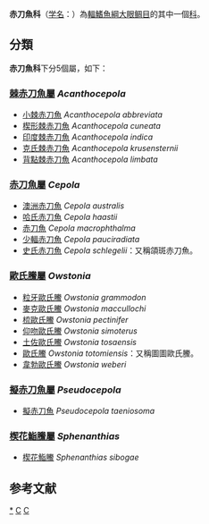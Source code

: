{{AutoTaxobox
| image=A history of the fishes of the British Islands (Pl. CXX) (7929489824).jpg
| image caption=[[赤刀魚|赤刀魚]] ''Cepola macrophthalma''
| taxon =Cepolidae
| authority=[[Rafinesque|Rafinesque]], 1810
| type genus =[[赤刀鱼属|赤刀鱼属]]<br>''Cepola''
| type genus authority=[[Linnaeus|Linnaeus]], 1764
| subdivision_ranks = [[屬|屬]]
| subdivision =
*[[棘赤刀魚屬|棘赤刀魚屬]] ''Acanthocepola''
*[[赤刀魚屬|赤刀魚屬]] ''Cepola''
*[[歐氏鰧屬|歐氏鰧屬]] ''Owstonia''
*[[擬赤刀魚屬|擬赤刀魚屬]] ''Pseudocepola''
*[[楔花鮨鰧屬|楔花鮨鰧屬]] ''Sphenanthias''
}}
'''赤刀魚科'''（[[学名|学名]]：{{lang|la|Cepolidae}}）為[[輻鰭魚綱|輻鰭魚綱]][[大眼鲷目|大眼鲷目]]的其中一個[[科|科]]{{r|FishBase|deepfin}}。

==分類==
'''赤刀魚科'''下分5個屬，如下{{r|FishBase}}：
=== [[棘赤刀魚屬|棘赤刀魚屬]] ''Acanthocepola'' ===
*[[小棘赤刀魚|小棘赤刀魚]] ''Acanthocepola abbreviata''
*[[楔形棘赤刀魚|楔形棘赤刀魚]] ''Acanthocepola cuneata''
*[[印度棘赤刀魚|印度棘赤刀魚]] ''Acanthocepola indica''
*[[克氏棘赤刀魚|克氏棘赤刀魚]] ''Acanthocepola krusensternii''
*[[背點棘赤刀魚|背點棘赤刀魚]] ''Acanthocepola limbata''

=== [[赤刀魚屬|赤刀魚屬]] ''Cepola'' ===
*[[澳洲赤刀魚|澳洲赤刀魚]] ''Cepola australis''
*[[哈氏赤刀魚|哈氏赤刀魚]] ''Cepola haastii''
*[[赤刀魚|赤刀魚]] ''Cepola macrophthalma''
*[[少輻赤刀魚|少輻赤刀魚]] ''Cepola pauciradiata''
*[[史氏赤刀魚|史氏赤刀魚]] ''Cepola schlegelii''：又稱頜斑赤刀魚。

=== [[歐氏鰧屬|歐氏鰧屬]] ''Owstonia'' ===
*[[粒牙歐氏鰧|粒牙歐氏鰧]] ''Owstonia grammodon''
*[[麥克歐氏鰧|麥克歐氏鰧]] ''Owstonia maccullochi''
*[[梳歐氏鰧|梳歐氏鰧]] ''Owstonia pectinifer''
*[[仰吻歐氏鰧|仰吻歐氏鰧]] ''Owstonia simoterus''
*[[土佐歐氏鰧|土佐歐氏鰧]] ''Owstonia tosaensis''
*[[歐氏鰧|歐氏鰧]] ''Owstonia totomiensis''：又稱圖圖歐氏鰧。
*[[韋勃歐氏鰧|韋勃歐氏鰧]] ''Owstonia weberi''

=== [[擬赤刀魚屬|擬赤刀魚屬]] ''Pseudocepola'' ===
*[[擬赤刀魚|擬赤刀魚]] ''Pseudocepola taeniosoma''

=== [[楔花鮨鰧屬|楔花鮨鰧屬]] ''Sphenanthias'' ===
*[[楔花鮨鰧|楔花鮨鰧]] ''Sphenanthias sibogae''

==参考文献==
{{reflist|refs=
<ref name=FishBase>{{FishBase family|family=Cepolidae|month=January|year=2019}}</ref>
<ref name=deepfin>{{Betancur-R et al., 2017}}</ref>
}}

{{taxonbar}}

[[Category:_赤刀魚科|*]]
[[Category:_大眼鲷目|C]]
[[Category:_1810年描述的分类群|C]]
